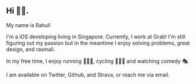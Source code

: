 
<div class="blog-section">

## Hi 🖐🏽.

My name is Rahul!

I'm a iOS developing living in Singapore. Currently, I work at <XA href="https://grab.com/">Grab</XA>! I'm still figuring out my passion but in the meantime I enjoy solving problems, great design, and <XA href="https://en.wikipedia.org/wiki/Ras_malai">rasmali</XA>.

In my free time, I enjoy running 🏃🏼‍♂️, cycling 🚴🏽‍♂️ and watching comedy 🎭.

I am available on  <XA href="https://twitter.com/npsolve">Twitter</XA>, <XA href="https://github.com/npsolve">Github</XA>, and <XA href="https://www.strava.com/athletes/12576125">Strava</XA>, or reach me via <XA href="mailto:rahul@rudrakos.com">email</XA>.

</div>

